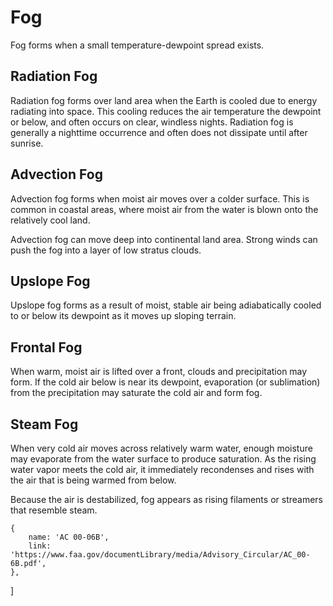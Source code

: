 

# Fog

Fog forms when a small temperature-dewpoint spread exists.

## Radiation Fog

Radiation fog forms over land area when the Earth is cooled due to energy
radiating into space. This cooling reduces the air temperature the dewpoint or
below, and often occurs on clear, windless nights. Radiation fog is generally a
nighttime occurrence and often does not dissipate until after sunrise.

## Advection Fog

Advection fog forms when moist air moves over a colder surface. This is common
in coastal areas, where moist air from the water is blown onto the relatively
cool land.

Advection fog can move deep into continental land area. Strong winds can push
the fog into a layer of low stratus clouds.

## Upslope Fog

Upslope fog forms as a result of moist, stable air being adiabatically cooled to
or below its dewpoint as it moves up sloping terrain.

## Frontal Fog

When warm, moist air is lifted over a front, clouds and precipitation may form.
If the cold air below is near its dewpoint, evaporation (or sublimation) from
the precipitation may saturate the cold air and form fog.

## Steam Fog

When very cold air moves across relatively warm water, enough moisture may
evaporate from the water surface to produce saturation. As the rising water
vapor meets the cold air, it immediately recondenses and rises with the air that
is being warmed from below.

Because the air is destabilized, fog appears as rising filaments or streamers
that resemble steam.

    {
        name: 'AC 00-06B',
        link: 'https://www.faa.gov/documentLibrary/media/Advisory_Circular/AC_00-6B.pdf',
    },
]
